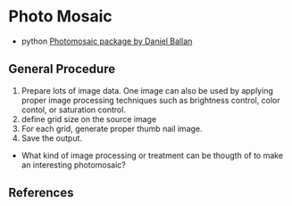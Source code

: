
# Photo Mosaic

- python [Photomosaic package by Daniel Ballan](http://danielballan.github.io/photomosaic/docs)

## General Procedure

1. Prepare lots of image data. One image can also be used by applying proper image processing techniques such as brightness control, color contol, or saturation control.
1. define grid size on the source image
1. For each grid, generate proper thumb nail image.
1. Save the output.

* What kind of image processing or treatment can be thougth of to make an interesting photomosaic?


## References
